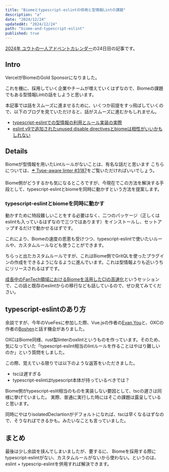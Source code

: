 ```yaml
---
title: "Biomeとtypescript-eslintの併用と型情報Lintの課題"
description: "a"
date: "2024/12/24"
updatedAt: "2024/12/24"
path: "biome-and-typescript-eslint"
published: true
---
```


[2024年 ユウトの一人アドベントカレンダー](https://adventar.org/calendars/9980)の24日目の記事です。

## Intro

VercelがBiomeのGold Sponsorになりました。

これを機に、採用していく企業やチームが増えていくはずなので、Biomeの課題でもある型情報Lintの話をしようと思います。

本記事では話をスムーズに進ませるために、いくつか前提をすっ飛ばしていくので、以下のブログを見ていただけると、話がスムーズに進むかもしれません。

- [typescript-eslintでの型情報の利用とルール実装の実際](https://yossy.dev/posts/typescript-eslint-type-info-rules)
- [eslint v9で追加されたunused disable directivesとbiomeは相性がいいかもしれない](https://yossy.dev/posts/eslint-v9-biome)

## Details

Biomeが型情報を用いたLintルールがないことは、有名な話だと思います
こちらについては、[☂️ Type-aware linter #3187](https://github.com/biomejs/biome/issues/3187)をご覧いただければいいでしょう。

Biome側がどうするかも気になるところですが、今現在でこの方法を解決する手段として、typescript-eslintとbiomeを同時に動かすという方法を提案します。

### typescript-eslintとbiomeを同時に動かす

動かすために特段難しいことをする必要はなく、二つのパッケージ（正しくはeslintも入っているはずなので三つではあります）をインストールし、セットアップするだけで動かせるはずです。

これにより、Biomeの速度の恩恵も受けつつ、typescript-eslintで使いたいルールや、カスタムルールなども使うことができます。

ちらっと出たカスタムルールですが、これはBiome側でGritQLを使ったプラグインの作成をできるようになるように進んでいます。これは型情報よりも近いうちにリリースされるはずです。

[成長中のFanTech領域におけるBiomeを活用したCIの高速化](https://cadc.cyberagent.co.jp/2024/sessions/fantech-web-biome/)というセッションで、この話と既存のeslintからの移行なども話しているので、ぜひ見てみてください。

## typescript-eslintのあり方

余談ですが、今年のVueFesに参加した際、Vue.jsの作者の[Evan You](https://x.com/youyuxi)と、OXCの作者の[Boshen](https://x.com/boshen_c)と話す機会がありました。

OXCはBiome同様、rust製linterのoxlintというものを作っています。そのため、気になっていた「typescript-eslint相当のlintルールを作ることはやはり難しいのか」という質問をしました。

この際、覚えている限りでは以下のような返答をいただきました。

- tscは遅すぎる
- typescript-eslintはtypescript本体が持っているべきでは？

Biome側がtypescript-eslit相当のものを実装しない要因として、tscの遅さは同様に挙げていました。
実際、普通に実行した時にはそこの課題は露呈していると思います。

同時にやはりisolatedDeclartionがデフォルトになれば、tscは早くなるはずなので、そうなればできるかも。みたいなことも言っていました。

## まとめ

最後は少し余談を挟んでしまいましたが、要するに、
Biomeを採用する際にtypescript-eslintがない、カスタムルールがないから使わない。というのは、eslint + typescrip-eslintを併用すれば解決できます。